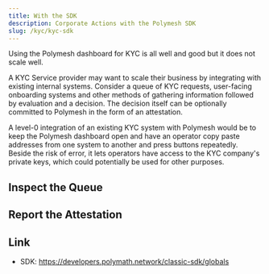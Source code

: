 ```yaml
---
title: With the SDK
description: Corporate Actions with the Polymesh SDK
slug: /kyc/kyc-sdk
---
```


Using the Polymesh dashboard for KYC is all well and good but it does not scale well.

A KYC Service provider may want to scale their business by integrating with existing internal systems. Consider a queue of KYC requests, user-facing onboarding systems and other methods of gathering information followed by evaluation and a decision. The decision itself can be optionally committed to Polymesh in the form of an attestation.

A level-0 integration of an existing KYC system with Polymesh would be to keep the Polymesh dashboard open and have an operator copy paste addresses from one system to another and press buttons repeatedly. Beside the risk of error, it lets operators have access to the KYC company's private keys, which could potentially be used for other purposes.

## Inspect the Queue

## Report the Attestation

## Link

- SDK: https://developers.polymath.network/classic-sdk/globals